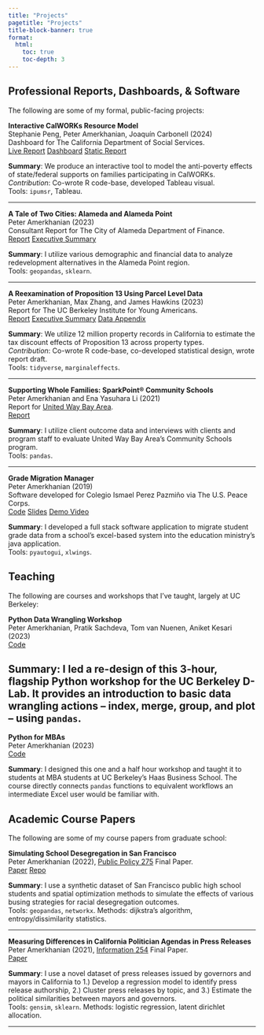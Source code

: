 ```yaml
---
title: "Projects"
pagetitle: "Projects"
title-block-banner: true
format:
  html:
    toc: true
    toc-depth: 3
---  
```



## Professional Reports, Dashboards, & Software

The following are some of my formal, public-facing projects:

<i class="bi bi-file-bar-graph"></i> **Interactive CalWORKs Resource Model**  
Stephanie Peng, Peter Amerkhanian, Joaquín Carbonell (2024)  
Dashboard for The California Department of Social Services.  
[Live Report](https://www.cdss.ca.gov/inforesources/calworks-summary/program-services-utilization/poverty-measures){.btn .btn-outline-primary .btn-sm role="button"}
[Dashboard](https://public.tableau.com/app/profile/peter.amerkhanian7533/viz/CalWORKsResourceModel/CalWORKsResourceModel){.btn .btn-outline-primary .btn-sm role="button"}
[Static Report](https://drive.google.com/file/d/1xOP5gBiWarYX0LPAnV_fZAT6McTSUm9M/view?usp=sharing){.btn .btn-outline-primary .btn-sm role="button"}  

**Summary**: We produce an interactive tool to model the anti-poverty effects of state/federal supports on families participating in CalWORKs.   
*Contribution*: Co-wrote R code-base, developed Tableau visual.  
Tools: `ipumsr`, Tableau.

---

<i class="bi bi-newspaper"></i> **A Tale of Two Cities: Alameda and Alameda Point**  
Peter Amerkhanian (2023)  
Consultant Report for The City of Alameda Department of Finance.  
[Report](https://drive.google.com/file/d/1V5enQS_yZMJauFjUiydXCRnBW_kn0Wqu/view?usp=sharing){.btn .btn-outline-primary .btn-sm role="button"}
[Executive Summary](https://drive.google.com/file/d/1ZPgBJAXno9L-nKyH6PO5Xrprh5ngch-d/view?usp=sharing){.btn .btn-outline-primary .btn-sm role="button"}   


**Summary**: I utilize various demographic and financial data to analyze redevelopment alternatives in the Alameda Point region.  
Tools: `geopandas`, `sklearn`.

---

<i class="bi bi-newspaper"></i> **A Reexamination of Proposition 13 Using Parcel Level Data**  
Peter Amerkhanian, Max Zhang, and James Hawkins (2023)  
Report for The UC Berkeley Institute for Young Americans.  
[Report](https://youngamericans.berkeley.edu/wp-content/uploads/2023/02/Report_A-Reexamination-of-Proposition-13-Using-Parcel-Level-Data_final.pdf){.btn .btn-outline-primary .btn-sm role="button"}
[Executive Summary](https://youngamericans.berkeley.edu/2023/02/a-reexamination-of-proposition-13-using-parcel-level-data/){.btn .btn-outline-primary .btn-sm role="button"}
[Data Appendix](https://youngamericans.berkeley.edu/wp-content/uploads/2023/02/Report_Benchmarking-The-Zillow-Transaction-and-Assessment-Dataset-ZTRAX_final.pdf){.btn .btn-outline-primary .btn-sm role="button"}

**Summary**: We utilize 12 million property records in California to estimate the tax discount effects of Proposition 13 across property types.   
*Contribution*: Co-wrote R code-base, co-developed statistical design, wrote report draft.  
Tools: `tidyverse`, `marginaleffects`.

---

<i class="bi bi-newspaper"></i> **Supporting Whole Families: SparkPoint® Community Schools**  
Peter Amerkhanian and Ena Yasuhara Li (2021)  
Report for <a href="https://uwba.org/our-impact/research-and-publications/">United Way Bay Area</a>.  
[Report](https://uwba.org/wp-content/uploads/2022/04/21-Support_Whole_families_SparkPoint_Community_Schools.pdf){.btn .btn-outline-primary .btn-sm role="button"} 

**Summary**: I utilize client outcome data and interviews with clients and program staff to evaluate United Way Bay Area's Community Schools program.  
Tools: `pandas`.

---

<i class="bi bi-code-square"></i> **Grade Migration Manager**  
Peter Amerkhanian (2019)  
Software developed for Colegio Ismael Perez Pazmiño via The U.S. Peace Corps.   
[Code](https://github.com/peter-amerkhanian/grade-manager){.btn .btn-outline-primary .btn-sm role="button"} 
[Slides](https://docs.google.com/presentation/d/1c3OQMwLTboWrP0cyoQrkerRkpXzk0QYFBTg6Bycah7c/edit?usp=sharing){.btn .btn-outline-primary .btn-sm role="button"} 
[Demo Video](https://youtu.be/C7hel3R0OKo?si=Oan6iWskowB4NTIB){.btn .btn-outline-primary .btn-sm role="button"}       

**Summary**: I developed a full stack software application to migrate student grade data from a school's excel-based system into the education ministry's java application.  
Tools: `pyautogui`, `xlwings`.


## Teaching

The following are courses and workshops that I've taught, largely at UC Berkeley:

<i class="bi bi-mortarboard"></i> **Python Data Wrangling Workshop**  
Peter Amerkhanian, Pratik Sachdeva, Tom van Nuenen, Aniket Kesari (2023)  
[Code](https://github.com/dlab-berkeley/Python-Data-Wrangling/tree/dda0513ab19cf802d82ee76b793038a958d8fc15){.btn .btn-outline-primary .btn-sm role="button"}

**Summary**: I led a re-design of this 3-hour, flagship Python workshop for the UC Berkeley D-Lab. It provides an introduction to basic data wrangling actions -- index, merge, group, and plot -- using `pandas`.  
---

<i class="bi bi-mortarboard"></i> **Python for MBAs**  
Peter Amerkhanian (2023)  
[Code](https://github.com/dlab-berkeley/HAAS-Python-Workshop/tree/72a719d13a974806d57a5278748f1083159ebf2e){.btn .btn-outline-primary .btn-sm role="button"}

**Summary**: I designed this one and a half hour workshop and taught it to students at MBA students at UC Berkeley's Haas Business School. The course directly connects `pandas` functions to equivalent workflows an intermediate Excel user would be familiar with.



## Academic Course Papers
The following are some of my course papers from graduate school:

**Simulating School Desegregation in San Francisco**  
Peter Amerkhanian (2022), <a href="https://www.globalpolicy.science/courses">Public Policy 275</a> Final Paper.  
[Paper](https://drive.google.com/file/d/1vRbN9dOT8-uFneSbTShG2RMmztQULrX4/view?usp=sharing){.btn .btn-outline-primary .btn-sm role="button"}
[Repo](https://github.com/peter-amerkhanian/sf-schools-simulation){.btn .btn-outline-primary .btn-sm role="button"}

**Summary**: I use a synthetic dataset of San Francisco public high school students and spatial optimization methods to simulate the effects of various busing strategies for racial desegregation outcomes.  
Tools: `geopandas`, `networkx`. Methods: dijkstra's algorithm, entropy/dissimilarity statistics.

---

**Measuring Differences in California Politician Agendas in Press Releases**  
Peter Amerkhanian (2021), <a href="https://people.ischool.berkeley.edu/~dbamman/info256.html">Information 254</a> Final Paper.  
[Paper](https://drive.google.com/file/d/134YMeVodA3_kytoq-u8rqO34b3U6Bkoy/view?usp=sharing){.btn .btn-outline-primary .btn-sm role="button"}

**Summary**: I use a novel dataset of press releases issued by governors and mayors in California to 1.) Develop a regression model to identify press release authorship, 2.) Cluster press releases by topic, and 3.) Estimate the political similarities between mayors and governors.  
Tools: `gensim`, `sklearn`. Methods: logistic regression, latent dirichlet allocation.

---


